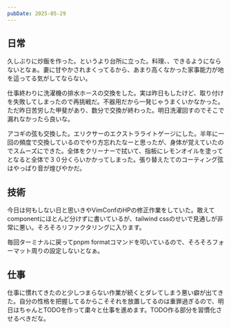 ```yaml
---
pubDate: 2025-05-29
---
```



## 日常

久しぶりに炒飯を作った。というより台所に立った。料理、、できるようにならないとなぁ。妻に甘やかされまくってるから、あまり高くなかった家事能力が地を這ってる気がしてならない。

仕事終わりに洗濯機の排水ホースの交換をした。実は昨日もしたけど、取り付けを失敗してしまったので再挑戦だ。不器用だから一発じゃうまくいかなかった。ただ昨日苦労した甲斐があり、数分で交換が終わった。明日洗濯回すのでそこで漏れなかったら良いな。

アコギの弦も交換した。エリクサーのエクストラライトゲージにした。半年に一回の頻度で交換しているのでやり方忘れたなーと思ったが、身体が覚えていたのでスムーズにできた。全体をクリーナーで拭いて、指板にレモンオイルを塗ってとなると全体で３０分くらいかかってしまった。張り替えたてのコーティング弦はやっぱり音が煌びやかだ。


## 技術

今日は何もしない日と思いきやVimConfのHPの修正作業をしていた。敢えてcomponentにほとんど分けずに書いているが、tailwind cssのせいで見通しが非常に悪い。そろそろリファクタリングに入ります。

毎回ターミナルに戻ってpnpm formatコマンドを叩いているので、そろそろフォーマット周りの設定しないとなぁ。

## 仕事

仕事に慣れてきたのと少しつまらない作業が続くとダレてしまう悪い癖が出てきた。自分の性格を把握してるからこそそれを放置してるのは重罪過ぎるので、明日はちゃんとTODOを作って粛々と仕事を進めます。TODO作る部分を習慣化させるべきだな。
